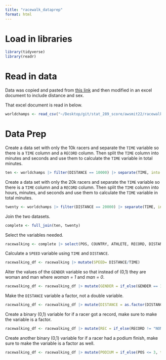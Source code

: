 ```yaml
---
title: "racewalk_dataprep"
format: html
---
```

# Load in libraries

```r
library(tidyverse)
library(readr)
```

# Read in data

Data was copied and pasted from [this link](https://www.watchathletics.com/page/5352/results-world-athletics-race-walking-team-championships-2024#google_vignette){target="_blank"} and then modified in an excel document to include  distance and sex.

That excel document is read in below.

```r
worldchamps <- read_csv("~/Desktop/git/stat_289_score/awsmit22/racewalking/module/worldchamps.csv")
```

# Data Prep

Create a data set with only the 10k racers and separate the `TIME` variable so there is a `TIME` column and a `RECORD` column. Then split the `TIME` column into minutes and seconds and use them to calculate the `TIME` variable in total minutes. 

```r
ten <- worldchamps |> filter(DISTANCE == 10000) |> separate(TIME, into = c("TIME", "RECORD"), sep = " ") |> separate(TIME, into = c("MIN", "SEC"), sep = ":") |> mutate(MIN = as.double(MIN), SEC = as.double(SEC)) |> mutate(SEC = SEC/60) |> mutate(TIME = SEC + MIN) |> mutate(RECORD = replace_na(RECORD, replace = "NONE")) 
```

Create a data set with only the 20k racers and separate the `TIME` variable so there is a `TIME` column and a `RECORD` column. Then split the `TIME` column into hours, minutes, and seconds and use them to calculate the `TIME` variable in total minutes. 

```r
twenty <- worldchamps |> filter(DISTANCE == 20000) |> separate(TIME, into = c("TIME", "RECORD"), sep = " ") |> separate(TIME, into = c("HRS", "MIN", "SEC"), sep = ":") |> mutate(HRS = as.double(HRS), MIN = as.double(MIN), SEC = as.double(SEC)) |> mutate(HRS = HRS*60, SEC = SEC/60) |> mutate(TIME = HRS + SEC + MIN) |> mutate(RECORD = replace_na(RECORD, replace = "NONE")) 
```

Join the two datasets.

```r
complete <- full_join(ten, twenty)
```

Select the variables needed. 

```r
racewalking <- complete |> select(POS, COUNTRY, ATHLETE, RECORD, DISTANCE, GENDER, TIME)
```

Calculate a `SPEED` variable using `TIME` and `DISTANCE`. 

```r
racewalking_df <- racewalking |> mutate(SPEED= DISTANCE/TIME) 
```

Alter the values of the `GENDER` variable so that instead of (0,1) they are woman and man where *woman = 1* and *man = 0*.  

```r
racewalking_df <- racewalking_df |> mutate(GENDER = if_else(GENDER == 1, true = "Woman", false = "Man")) 
```

Make the `DISTANCE` variable a factor, not a double variable.

```r
racewalking_df <- racewalking_df |> mutate(DISTANCE = as.factor(DISTANCE))
```

Create a binary (0,1) variable for if a racer got a record, make sure to make the variable is a factor. 

```r
racewalking_df <- racewalking_df |> mutate(REC = if_else(RECORD != "NONE", true = 1, false = 0)) |> mutate(REC = as.factor(REC))
```

Create another binary (0,1) variable for if a racer had a podium finish, make sure to make the variable is a factor as well. 

```r
racewalking_df <- racewalking_df |> mutate(PODIUM = if_else(POS <= 3, true = 1, false = 0)) |> mutate(PODIUM = as.factor(PODIUM))
```




